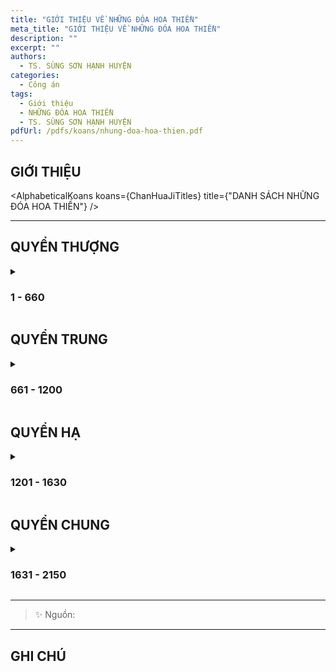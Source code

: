 ```yaml
---
title: "GIỚI THIỆU VỀ NHỮNG ĐÓA HOA THIỀN"
meta_title: "GIỚI THIỆU VỀ NHỮNG ĐÓA HOA THIỀN"
description: ""
excerpt: ""
authors:
  - TS. SÙNG SƠN HẠNH HUYỆN
categories:
  - Công án
tags:
  - Giới thiệu
  - NHỮNG ĐÓA HOA THIỀN
  - TS. SÙNG SƠN HẠNH HUYỆN
pdfUrl: /pdfs/koans/nhung-doa-hoa-thien.pdf
---
```



<section className="rules" id="rules">
  <div className="container">
      <h2>GIỚI THIỆU</h2>
  </div>
</section>

<AlphabeticalKoans koans={ChanHuaJiTitles} title={"DANH SÁCH NHỮNG ĐÓA HOA THIỀN"} />

<hr className="blog-rule" />

## QUYỂN THƯỢNG

<details>
    <summary><h3>1 - 660</h3></summary>
    <p>
        <a href="https://thuvienhoasen.org/a17685/quyen-thuong">1 - 660</a>
    </p>
</details>

## QUYỂN TRUNG

<details>
    <summary><h3>661 - 1200</h3></summary>
    <p>
        <a href="https://thuvienhoasen.org/a17686/quyen-trung">661 - 1200</a>
    </p>
</details>

## QUYỂN HẠ

<details>
    <summary><h3>1201 - 1630</h3></summary>
    <p>
        <a href="https://thuvienhoasen.org/p33a17687/quyen-ha">1201 - 1630</a>
    </p>
</details>

## QUYỂN CHUNG

<details>
    <summary><h3>1631 - 2150</h3></summary>
    <p>
        <a href="https://thuvienhoasen.org/p33a17688/quyen-chung">1631 - 2150</a>
    </p>
</details>

<hr className="blog-rule" />

> ✨ Nguồn:

<hr className="blog-rule" />

## GHI CHÚ

[^1]: ⭐️
